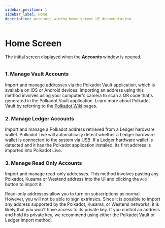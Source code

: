 ```yaml
---
sidebar_position: 1
sidebar_label: Home
description: Accounts window home screen UI documentation.
---
```



# Home Screen

The initial screen displayed when the __Accounts__ window is opened.

<Img url="/img/ui/ui-accounts-home.png" maxHeight="400px" />

### 1. Manage Vault Accounts

Import and manage addresses via the Polkadot Vault application, which is available on iOS or Android devices. Importing an address using this method involves using your computer's camera to scan a QR code that's generated in the Polkadot Vault application. Learn more about Polkadot Vault by referring to the [Polkadot Wiki](https://wiki.polkadot.network/docs/polkadot-vault) pages.

### 2. Manage Ledger Accounts

Import and manage a Polkadot address retrieved from a Ledger hardware wallet. Polkadot Live will automatically detect whether a Ledger hardware wallet is connected to the system via USB. If a Ledger hardware wallet is detected and it has the Polkadot application installed, its first address is imported into Polkadot Live.

### 3. Manage Read Only Accounts

Import and manage read-only addresses. This method involves pasting any Polkadot, Kusama or Westend address into the UI and clicking the `Add` button to import it. 

Read-only addresses allow you to turn on subscriptions as normal. However, you will not be able to sign extrinsics. Since it is possible to import any address supported by the Polkadot, Kusama, or Westend networks, it is likely that you won't have access to its private key. If you control an address and hold its private key, we recommend using either the Polkadot Vault or Ledger import method.


